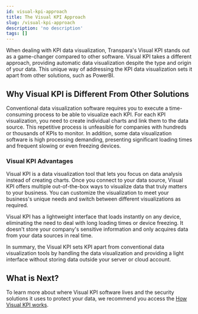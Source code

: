 ```yaml
---
id: visual-kpi-approach
title: The Visual KPI Approach
slug: /visual-kpi-approach
description: 'no description'
tags: []
---
```


When dealing with KPI data visualization, Transpara's Visual KPI stands out as a game-changer compared to other software. Visual KPI takes a different approach, providing automatic data visualization despite the type and origin of your data. This unique way of addressing the KPI data visualization sets it apart from other solutions, such as PowerBI.

## Why Visual KPI is Different From Other Solutions

Conventional data visualization software requires you to execute a time-consuming process to be able to visualize each KPI. For each KPI visualization, you need to create individual charts and link them to the data source. This repetitive process is unfeasible for companies with hundreds or thousands of KPIs to monitor. In addition, some data visualization software is high processing demanding, presenting significant loading times and frequent slowing or even freezing devices.

### Visual KPI Advantages

Visual KPI is a data visualization tool that lets you focus on data analysis instead of creating charts. Once you connect to your data source, Visual KPI offers multiple out-of-the-box ways to visualize data that truly matters to your business. You can customize the visualization to meet your business's unique needs and switch between different visualizations as required.

Visual KPI has a lightweight interface that loads instantly on any device, eliminating the need to deal with long loading times or device freezing. It doesn't store your company's sensitive information and only acquires data from your data sources in real time.

In summary, the Visual KPI sets KPI apart from conventional data visualization tools by handling the data visualization and providing a light interface without storing data outside your server or cloud account.

## What is Next?

To learn more about where Visual KPI software lives and the security solutions it uses to protect your data, we recommend you access the [How Visual KPI works](./how-visual-kpi-works).
